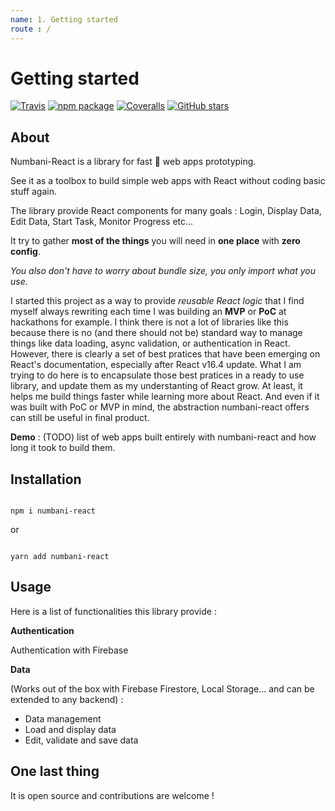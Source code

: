 ```yaml
---
name: 1. Getting started
route : /
---
```



# Getting started

[![Travis][build-badge]][build] [![npm package][npm-badge]][npm] [![Coveralls][coveralls-badge]][coveralls] [![GitHub stars](https://img.shields.io/github/stars/numbani/numbani-react.svg?style=social&label=Star&maxAge=2592000)](https://GitHub.com/numbani/numbani-react/stargazers/)


## About

Numbani-React is a library for fast 🌠 web apps prototyping.

See it as a toolbox to build simple web apps with React without coding basic stuff again.

The library provide React components for many goals : Login, Display Data, Edit Data, Start Task, Monitor Progress etc...

It try to gather **most of the things** you will need in **one place** with **zero config**.

*You also don't have to worry about bundle size, you only import what you use.*

I started this project as a way to provide *reusable React logic* that I find myself always rewriting each time I was building an **MVP** or **PoC** at hackathons for example.
I think there is not a lot of libraries like this because there is no (and there should not be) standard way to manage things like data loading, async validation, or authentication in React.
However, there is clearly a set of best pratices that have been emerging on React's documentation, especially after React v16.4 update.
What I am trying to do here is to encapsulate those best pratices in a ready to use library, and update them as my understanting of React grow. At least, it helps me build things faster while learning more about React.
And even if it was built with PoC or MVP in mind, the abstraction numbani-react offers can still be useful in final product.

**Demo** : (TODO) list of web apps built entirely with numbani-react and how long it took to build them.

## Installation


```shell

npm i numbani-react

``` 

or 

```shell

yarn add numbani-react

```

## Usage

Here is a list of functionalities this library provide :

**Authentication**

<Link to="/auth-firebase">Authentication with Firebase</Link>

**Data**

(Works out of the box with Firebase Firestore, Local Storage... and can be extended to any backend) :

- <Link to="/data-concepts">Data management</Link>

- <Link to="/data-display-entity">Load and display data</Link>

- <Link to="/data-edit-entity">Edit, validate and save data</Link>

## One last thing

It is open source and contributions are welcome !

[build-badge]: https://img.shields.io/travis/numbani/numbani-react/master.svg
[build]: https://travis-ci.org/numbani/numbani-react

[npm-badge]: https://img.shields.io/npm/v/numbani-react.svg
[npm]: https://www.npmjs.org/package/numbani-react

[coveralls-badge]: https://img.shields.io/coveralls/numbani/numbani-react/master.svg
[coveralls]: https://coveralls.io/github/numbani/numbani-react